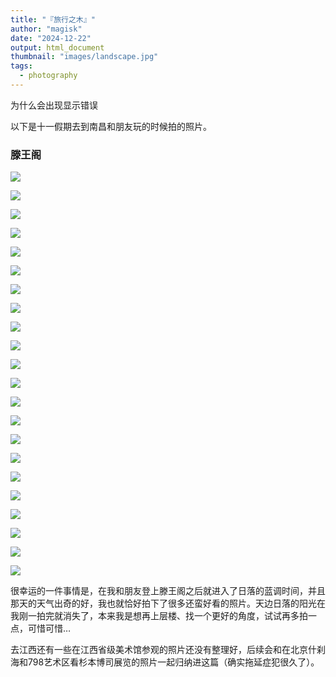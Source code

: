 ```yaml
---
title: "『旅行之木』"
author: "magisk"
date: "2024-12-22"
output: html_document
thumbnail: "images/landscape.jpg"
tags: 
  - photography
---
```

为什么会出现显示错误
<!--more-->

以下是十一假期去到南昌和朋友玩的时候拍的照片。

### 滕王阁

![](/images/Nikon/picture_show5/DSC_0256.jpg)

![](/images/Nikon/picture_show5/DSC_0279.jpg)

![](/images/Nikon/picture_show5/DSC_0284.jpg)

![](/images/Nikon/picture_show5/DSC_0285.jpg)

![](/images/Nikon/picture_show5/DSC_0291.jpg)

![](/images/Nikon/picture_show5/DSC_0293.jpg)

![](/images/Nikon/picture_show5/DSC_0296.jpg)

![](/images/Nikon/picture_show5/DSC_0301.jpg)

![](/images/Nikon/picture_show5/DSC_0320.jpg)

![](/images/Nikon/picture_show5/DSC_0334.jpg)

![](/images/Nikon/picture_show5/DSC_0341.jpg)

![](/images/Nikon/picture_show5/DSC_0353.jpg)

![](/images/Nikon/picture_show5/DSC_0363.jpg)

![](/images/Nikon/picture_show5/DSC_0371.jpg)

![](/images/Nikon/picture_show5/DSC_0376.jpg)

![](/images/Nikon/picture_show5/DSC_0380.jpg)

![](/images/Nikon/picture_show5/DSC_0386-2-2.jpg)

![](/images/Nikon/picture_show5/DSC_0397.jpg)

![](/images/Nikon/picture_show5/DSC_0401.jpg)

![](/images/Nikon/picture_show5/DSC_0410.jpg)

![](/images/Nikon/picture_show5/DSC_0417.jpg)

![](/images/Nikon/picture_show5/DSC_0424.jpg)

很幸运的一件事情是，在我和朋友登上滕王阁之后就进入了日落的蓝调时间，并且那天的天气出奇的好，我也就恰好拍下了很多还蛮好看的照片。天边日落的阳光在我刚一拍完就消失了，本来我是想再上层楼、找一个更好的角度，试试再多拍一点，可惜可惜...

去江西还有一些在江西省级美术馆参观的照片还没有整理好，后续会和在北京什刹海和798艺术区看杉本博司展览的照片一起归纳进这篇（确实拖延症犯很久了）。
